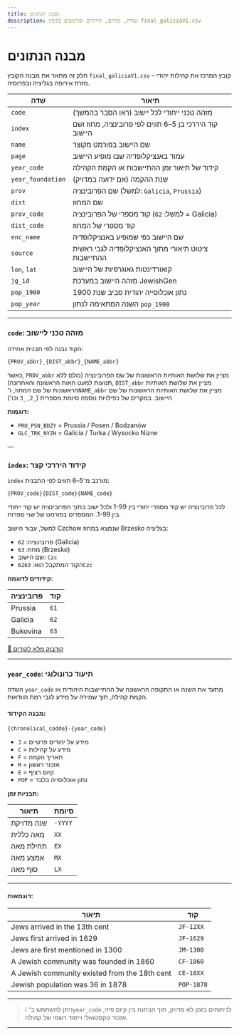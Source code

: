 ```yaml
---
title: מבנה הנתונים
description: שדות, מזהים, קידודים ופורמטים בקובץ final_galiciaV1.csv
---
```


# מבנה הנתונים

חלק זה מתאר את מבנה הקובץ `final_galiciaV1.csv` – קובץ המרכז את קהילות יהודי מזרח אירופה בגליציה ובפרוסיה.


| שדה              | תיאור                                                                 |
|------------------|------------------------------------------------------------------------|
| `code`           | מזהה טכני ייחודי לכל יישוב (ראו הסבר בהמשך)                         |
| `index`          | קוד היררכי בן 5–6 תווים לפי פרובינציה, מחוז ושם היישוב                |
| `name`           | שם היישוב בפורמט מקוצר                                                |
| `page`           | עמוד באנציקלופדיה שבו מופיע היישוב                                    |
| `year_code`      | קידוד של תיאור זמן ההתיישבות או הקמת הקהילה                          |
| `year_foundation`| שנת ההקמה (אם ידועה במדויק)                                           |
| `prov`           | שם הפרובינציה (למשל: `Galicia`, `Prussia`)                            |
| `dist`           | שם המחוז                                                               |
| `prov_code`      | קוד מספרי של הפרובינציה (למשל: `62` = Galicia)                        |
| `dist_code`      | קוד מספרי של המחוז                                                    |
| `enc_name`       | שם היישוב כפי שמופיע באנציקלופדיה                                     |
| `source`         | ציטוט תיאורי מתוך האנציקלופדיה לגבי ראשית ההתיישבות                   |
| `lon`, `lat`     | קואורדינטות גאוגרפיות של היישוב                                       |
| `jg_id`          | מזהה היישוב במערכת JewishGen                                          |
| `pop_1900`       | נתון אוכלוסייה יהודית סביב שנת 1900                                   |
| `pop_year`       | השנה המתאימה לנתון `pop_1900`                                        |

---

###  `code`: מזהה טכני ליישוב

הקוד נבנה לפי תבנית אחידה:

```
{PROV_abbr}_{DIST_abbr}_{NAME_abbr}
```
כאשר, `PROV_abbr` מציין את שלושת האותיות הראשונות של שם הפרובינציה (כולם ללא תנועות למעט האות הראשונה והאחרונה), `DIST_abbr` מציין את שלושת האותיות הראשונות של שם המחוז, ו־`NAME_abbr` מציין את שלושת האותיות הראשונות של שם היישוב.
במקרים של כפילויות נוספה סיומת מספרית (`_2`, `_3` וכו')

**דוגמות:**

- `PRU_PSN_BDZY` = Prussia / Posen / Bodzanów  
- `GLC_TRK_NYZH` = Galicia / Turka / Wysocko Nizne  

—

### `index`: קידוד היררכי קצר

`index` מורכב מ־5–6 תווים לפי התבנית:
```
{PROV_code}{DIST_code}{NAME_code}
```
לכל פרובינציה יש קוד מספרי יחודי בין 1-99 ולכל ישוב בתוך הפרובינציה יש קוד ייחודי בין 1-99. המספרים בפורמט של שני ספרות.

למשל, עבור הישוב Czchow שנמצא במחוז Brzesko בגליציה:
- פרובינציה: `62` (Galicia)
- מחוז: `63` (Brzesko)
- שם הישוב: `Czc`
- הקוד המתקבל הוא: `6263Czc`

**קידודים לדוגמה:**

| פרובינציה | קוד |
|-----------|-----|
| Prussia   | `61`|
| Galicia   | `62`|
| Bukovina  | `63`|

[📎 קודבוק מלא לקודים](codebook.md)

---

### `year_code`: תיעוד כרונולוגי

השדה `year_code` מתעד את השנה או התקופה הראשונה של ההתיישבות היהודית או הקמת קהילה, תוך שמירה על מידע לגבי רמת הוודאות.

#### מבנה הקידוד:

```
{chronolical_codde}-{year_code}
```

- `J` = מידע על יהודים פרטיים  
- `C` = מידע על קהילות  
- `F` = תאריך הקמה  
- `M` = אזכור ראשון  
- `E` = קיום רציף  
- `POP` = נתון אוכלוסייה בלבד  

**תבניות זמן:**

| תיאור              | סיומת |
|--------------------|--------|
| שנה מדויקת         | `-YYYY`|
| מאה כללית          | `XX`   |
| תחילת מאה          | `EX`   |
| אמצע מאה           | `MX`   |
| סוף מאה            | `LX`   |

---

#### דוגמאות:

| תיאור                                                      | קוד       |
|-------------------------------------------------------------|-----------|
| Jews arrived in the 13th cent                               | `JF-12XX` |
| Jews first arrived in 1629                                  | `JF-1629` |
| Jews are first mentioned in 1300                            | `JM-1300` |
| A Jewish community was founded in 1860                      | `CF-1860` |
| A Jewish community existed from the 18th cent               | `CE-18XX` |
| Jewish population was 36 in 1878                            | `POP-1878` |

---

> ℹ️ ניתן להשתמש ב־`year_code` לניתוחים בזמן לא מדויק, תוך הבחנה בין קיום פיזי, אזכור טקסטואלי וייסוד רשמי של קהילה.

---



